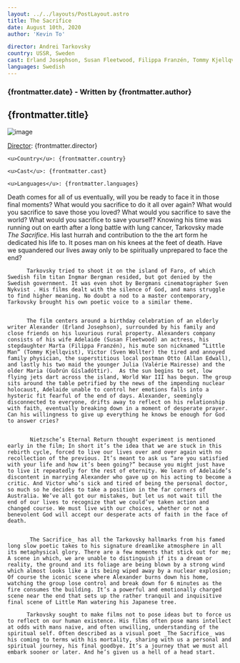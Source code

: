 ```yaml
---
layout: ../../layouts/PostLayout.astro
title: The Sacrifice
date: August 10th, 2020
author: 'Kevin To'

director: Andrei Tarkovsky
country: USSR, Sweden
cast: Erland Josephson, Susan Fleetwood, Filippa Franzén, Tommy Kjellqvist, Sven Wollter, Valérie Mairesse, Guðrún Gísladóttir
languages: Swedish
---
```


### {frontmatter.date} - Written by {frontmatter.author}

## {frontmatter.title}

![image](/postPictures/La%20Cienaga/28113id_022_w1600.jpeg)

<div class="film-info">
    <u>Director</u>: {frontmatter.director}

    <u>Country</u>: {frontmatter.country}

    <u>Cast</u>: {frontmatter.cast}

    <u>Languages</u>: {frontmatter.languages}

</div>

<article class="main-content">

Death comes for all of us eventually, will you be ready to face it in those final moments? What would you sacrifice to do it all over again? What would you sacrifice to save those you loved? What would you sacrifice to save the world? What would you sacrifice to save yourself? Knowing his time was running out on earth after a long battle with lung cancer, Tarkovsky made _The Sacrifice_. His last hurrah and contribution to the the art form he dedicated his life to. It poses man on his knees at the feet of death. Have we squandered our lives away only to be spiritually unprepared to face the end?

          Tarkovsky tried to shoot it on the island of Faro, of which Swedish film titan Ingmar Bergman resided, but got denied by the Swedish government. It was even shot by Bergmans cinematographer Sven Nykvist . His films dealt with the silence of God, and mans struggle to find higher meaning. No doubt a nod to a master contemporary, Tarkovsky brought his own poetic voice to a similar theme.


          The film centers around a birthday celebration of an elderly writer Alexander (Erland Josephson), surrounded by his family and close friends on his luxurious rural property. Alexanders company consists of his wife Adelaide (Susan Fleetwood) an actress, his stepdaughter Marta (Filippa Franzén), his mute son nicknamed “Little Man” (Tommy Kjellqvist), Victor (Sven Wollter) the tired and annoyed family physician, the superstitious local postman Otto (Allan Edwall), and lastly his two maid the younger Julia (Valérie Mairesse) and the older Maria (Guðrún Gísladóttir).  As the sun begins to set, low flying jets dart across the island, World War III has begun. The group sits around the table petrified by the news of the impending nuclear holocaust, Adelaide unable to control her emotions falls into a hysteric fit fearful of the end of days. Alexander, seemingly disconnected to everyone, drifts away to reflect on his relationship with faith, eventually breaking down in a moment of desperate prayer. Can his willingness to give up everything he knows be enough for God to answer cries?


           Nietzsche’s Eternal Return thought experiment is mentioned early in the film; In short it’s the idea that we are stuck in this rebirth cycle, forced to live our lives over and over again with no recollection of the previous. It’s meant to ask us “are you satisfied with your life and how it’s been going?” because you might just have to live it repeatedly for the rest of eternity. We learn of Adelaide’s discontent in marrying Alexander who gave up on his acting to become a critic. And Victor who’s sick and tired of being the personal doctor, so much so he decides to take a position in the far corners of Australia. We’ve all got our mistakes, but let us not wait till the end of our lives to recognize that we could’ve taken action and changed course. We must live with our choices, whether or not a benevolent God will accept our desperate acts of faith in the face of death.


          _The Sacrifice_ has all the Tarkovsky hallmarks from his famed long slow poetic takes to his signature dreamlike atmosphere in all its metaphysical glory. There are a few moments that stick out for me; A scene in which, we are unable to distinguish if its a dream or reality, the ground and its foliage are being blown by a strong wind which almost looks like a its being wiped away by a nuclear explosion; Of course the iconic scene where Alexander burns down his home, watching the group lose control and break down for 6 minutes as the fire consumes the building. It’s a powerful and emotionally charged scene near the end that sets up the rather tranquil and inquisitive final scene of Little Man watering his Japanese tree.

          Tarkovsky sought to make films not to pose ideas but to force us to reflect on our human existence. His films often pose mans intellect at odds with mans naive, and often unwilling, understanding of the spiritual self. Often described as a visual poet _The Sacrifice_ was his coming to terms with his mortality, sharing with us a personal and spiritual journey, his final goodbye. It’s a journey that we must all embark sooner or later. And he’s given us a hell of a head start.

</article>
